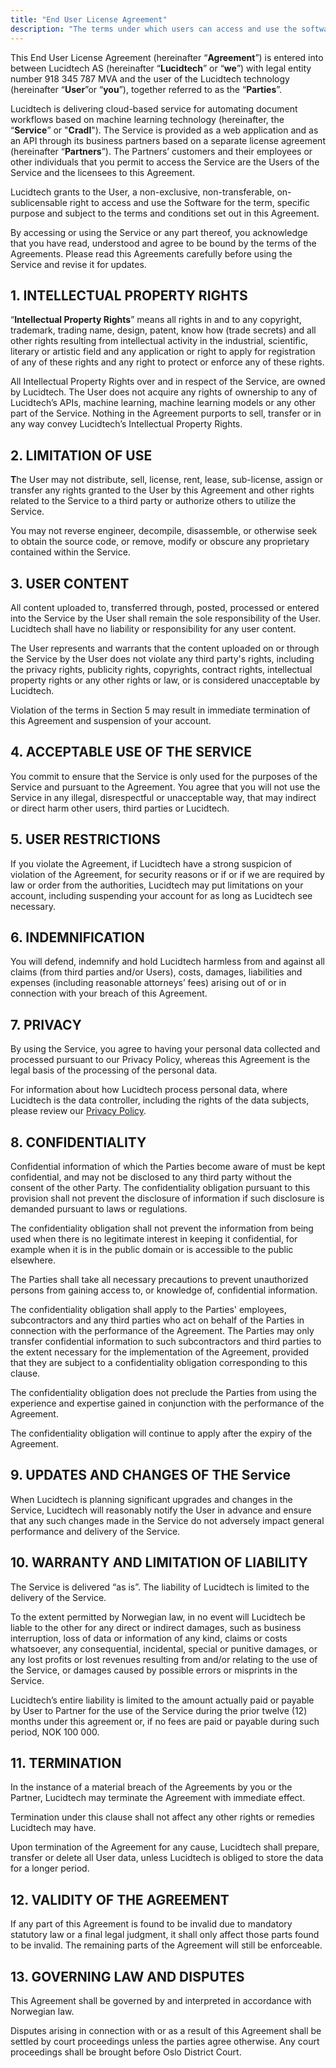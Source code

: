 ```yaml
---
title: "End User License Agreement"
description: "The terms under which users can access and use the software or application."
---
```


This End User License Agreement (hereinafter “**Agreement**”) is entered into between Lucidtech AS (hereinafter “**Lucidtech**” or “**we**”) with legal entity number 918 345 787 MVA and the user of the Lucidtech technology (hereinafter “**User**”or “**you**”), together referred to as the “**Parties**”.

Lucidtech is delivering cloud-based service for automating document workflows based on machine learning technology (hereinafter, the “**Service**” or "**Cradl**"). The Service is provided as a web application and as an API through its business partners based on a separate license agreement (hereinafter “**Partners**”). The Partners’ customers and their employees or other individuals that you permit to access the Service are the Users of the Service and the licensees to this Agreement.

Lucidtech grants to the User, a non-exclusive, non-transferable, on-sublicensable right to access and use the Software for the term, specific purpose and subject to the terms and conditions set out in this Agreement.&#x20;

By accessing or using the Service or any part thereof, you acknowledge that you have read, understood and agree to be bound by the terms of the Agreements. Please read this Agreements carefully before using the Service and revise it for updates.

## **1. INTELLECTUAL PROPERTY RIGHTS**

“**Intellectual Property Rights**” means all rights in and to any copyright, trademark, trading name, design, patent, know how (trade secrets) and all other rights resulting from intellectual activity in the industrial, scientific, literary or artistic field and any application or right to apply for registration of any of these rights and any right to protect or enforce any of these rights.

All Intellectual Property Rights over and in respect of the Service, are owned by Lucidtech. The User does not acquire any rights of ownership to any of Lucidtech’s APIs, machine learning, machine learning models or any other part of the Service. Nothing in the Agreement purports to sell, transfer or in any way convey Lucidtech’s Intellectual Property Rights.

## **2. LIMITATION OF USE**

**T**he User may not distribute, sell, license, rent, lease, sub-license, assign or transfer any rights granted to the User by this Agreement and other rights related to the Service to a third party or authorize others to utilize the Service.

You may not reverse engineer, decompile, disassemble, or otherwise seek to obtain the source code, or remove, modify or obscure any proprietary contained within the Service.&#x20;

## **3. USER CONTENT**

All content uploaded to, transferred through, posted, processed or entered into the Service by the User shall remain the sole responsibility of the User. Lucidtech shall have no liability or responsibility for any user content.

The User represents and warrants that the content uploaded on or through the Service by the User does not violate any third party's rights, including the privacy rights, publicity rights, copyrights, contract rights, intellectual property rights or any other rights or law, or is considered unacceptable by Lucidtech.

Violation of the terms in Section 5 may result in immediate termination of this Agreement and suspension of your account.

## **4. ACCEPTABLE USE OF THE SERVICE**

You commit to ensure that the Service is only used for the purposes of the Service and pursuant to the Agreement. You agree that you will not use the Service in any illegal, disrespectful or unacceptable way, that may indirect or direct harm other users, third parties or Lucidtech.

## **5. USER RESTRICTIONS**

If you violate the Agreement, if Lucidtech have a strong suspicion of violation of the Agreement, for security reasons or if or if we are required by law or order from the authorities, Lucidtech may put limitations on your account, including suspending your account for as long as Lucidtech see necessary.&#x20;

## 6. I**NDEMNIFICATION**

You will defend, indemnify and hold Lucidtech harmless from and against all claims (from third parties and/or Users), costs, damages, liabilities and expenses (including reasonable attorneys’ fees) arising out of or in connection with your breach of this Agreement.

## **7. PRIVACY**

By using the Service, you agree to having your personal data collected and processed pursuant to our Privacy Policy, whereas this Agreement is the legal basis of the processing of the personal data.&#x20;

For information about how Lucidtech process personal data, where Lucidtech is the data controller, including the rights of the data subjects, please review our [Privacy Policy](privacy-policy.md).

## **8. CONFIDENTIALITY**

Confidential information of which the Parties become aware of must be kept confidential, and may not be disclosed to any third party without the consent of the other Party. The confidentiality obligation pursuant to this provision shall not prevent the disclosure of information if such disclosure is demanded pursuant to laws or regulations.

The confidentiality obligation shall not prevent the information from being used when there is no legitimate interest in keeping it confidential, for example when it is in the public domain or is accessible to the public elsewhere.&#x20;

The Parties shall take all necessary precautions to prevent unauthorized persons from gaining access to, or knowledge of, confidential information.

The confidentiality obligation shall apply to the Parties' employees, subcontractors and any third parties who act on behalf of the Parties in connection with the performance of the Agreement. The Parties may only transfer confidential information to such subcontractors and third parties to the extent necessary for the implementation of the Agreement, provided that they are subject to a confidentiality obligation corresponding to this clause.&#x20;

The confidentiality obligation does not preclude the Parties from using the experience and expertise gained in conjunction with the performance of the Agreement.

The confidentiality obligation will continue to apply after the expiry of the Agreement.

## **9. UPDATES AND CHANGES OF THE Service**

When Lucidtech is planning significant upgrades and changes in the Service, Lucidtech will reasonably notify the User in advance and ensure that any such changes made in the Service do not adversely impact general performance and delivery of the Service.

## **10. WARRANTY AND LIMITATION OF LIABILITY**

The Service is delivered “as is”. The liability of Lucidtech is limited to the delivery of the Service.

To the extent permitted by Norwegian law, in no event will Lucidtech be liable to the other for any direct or indirect damages, such as business interruption, loss of data or information of any kind, claims or costs whatsoever, any consequential, incidental, special or punitive damages, or any lost profits or lost revenues resulting from and/or relating to the use of the Service, or damages caused by possible errors or misprints in the Service.&#x20;

Lucidtech’s entire liability is limited to the amount actually paid or payable by User to Partner for the use of the Service during the prior twelve (12) months under this agreement or, if no fees are paid or payable during such period, NOK 100 000.&#x20;

## **11. TERMINATION**

In the instance of a material breach of the Agreements by you or the Partner, Lucidtech may terminate the Agreement with immediate effect.&#x20;

Termination under this clause shall not affect any other rights or remedies Lucidtech may have.

Upon termination of the Agreement for any cause, Lucidtech shall prepare, transfer or delete all User data, unless Lucidtech is obliged to store the data for a longer period.

## **12. VALIDITY OF THE AGREEMENT**

If any part of this Agreement is found to be invalid due to mandatory statutory law or a final legal judgment, it shall only affect those parts found to be invalid. The remaining parts of the Agreement will still be enforceable.

## **13. GOVERNING LAW AND DISPUTES**&#x20;

This Agreement shall be governed by and interpreted in accordance with Norwegian law.&#x20;

Disputes arising in connection with or as a result of this Agreement shall be settled by court proceedings unless the parties agree otherwise. Any court proceedings shall be brought before Oslo District Court.
